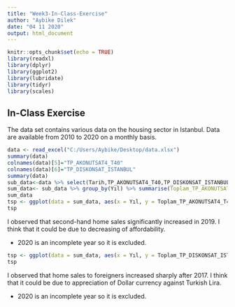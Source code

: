 ---
title: "Week3-In-Class-Exercise"
author: "Aybike Dilek"
date: "04 11 2020"
output: html_document
---

```{r setup, include=FALSE}
knitr::opts_chunk$set(echo = TRUE)
library(readxl)
library(dplyr)
library(ggplot2)
library(lubridate)
library(tidyr)
library(scales)
```

## In-Class Exercise

The data set contains various data on the housing sector in Istanbul. Data are available from 2010 to 2020 on a monthly basis.


```{r}
data <- read_excel("C:/Users/Aybike/Desktop/data.xlsx")
summary(data)
colnames(data)[5]="TP_AKONUTSAT4_T40"
colnames(data)[6]="TP_DISKONSAT_ISTANBUL"
summary(data)
sub_data<-data %>% select(Tarih,TP_AKONUTSAT4_T40,TP_DISKONSAT_ISTANBUL) %>% mutate(Gün=as.Date(paste0(Tarih,"-01"))) %>% mutate(Yıl=year(Gün)) 
sum_data<- sub_data %>% group_by(Yıl) %>% summarise(Toplam_TP_AKONUTSAT4_T40 =  sum(TP_AKONUTSAT4_T40),Toplam_TP_DISKONSAT_ISTANBUL=sum(TP_DISKONSAT_ISTANBUL))
sum_data
tsp <- ggplot(data = sum_data, aes(x = Yıl, y = Toplam_TP_AKONUTSAT4_T40))+ geom_line(color = "#00AFBB", size = 1) + xlim(2013,2019)
tsp

```


I observed that second-hand home sales significantly increased in 2019. I think that it could be due to decreasing of affordability.

* 2020 is an incomplete year so it is excluded.

```{r}
tsp <- ggplot(data = sum_data, aes(x = Yıl, y = Toplam_TP_DISKONSAT_ISTANBUL))+ geom_line(color = "#00AFBB", size = 1) + xlim(2013,2019)
tsp

```

I observed that home sales to foreigners increased sharply after 2017. I think that it could be due to appreciation of Dollar currency against Turkish Lira.

* 2020 is an incomplete year so it is excluded.